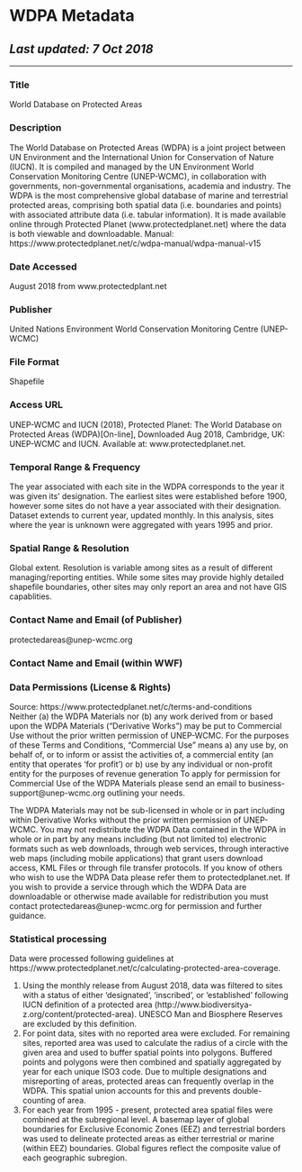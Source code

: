 # WDPA Metadata
## _Last updated: 7 Oct 2018_
___

### Title
World Database on Protected Areas  

### Description
The World Database on Protected Areas (WDPA) is a joint project between UN Environment and the International Union for Conservation of Nature (IUCN). It is compiled and managed by the UN Environment World Conservation Monitoring Centre (UNEP-WCMC), in collaboration with governments, non-governmental organisations, academia and industry. The WDPA is the most comprehensive global database of marine and terrestrial protected areas, comprising both spatial data (i.e. boundaries and points) with associated attribute data (i.e. tabular information). It is made available online through Protected Planet (www.protectedplanet.net) where the data is both viewable and downloadable. 
Manual: https://www.protectedplanet.net/c/wdpa-manual/wdpa-manual-v15  

### Date Accessed  
August 2018 from www.protectedplant.net

### Publisher  
United Nations Environment World Conservation Monitoring Centre (UNEP-WCMC) 

### File Format  
Shapefile     

### Access URL  
UNEP-WCMC and IUCN (2018), Protected Planet: The World Database on Protected Areas (WDPA)[On-line], Downloaded Aug 2018, Cambridge, UK: UNEP-WCMC and IUCN. Available at: www.protectedplanet.net. 

### Temporal Range & Frequency
The year associated with each site in the WDPA corresponds to the year it was given its' designation. The earliest sites were established before 1900, however some sites do not have a year associated with their designation. Dataset extends to current year, updated monthly. In this analysis, sites where the year is unknown were aggregated with years 1995 and prior.   

### Spatial Range & Resolution
Global extent. Resolution is variable among sites as a result of different managing/reporting entities. While some sites may provide highly detailed shapefile boundaries, other sites may only report an area and not have GIS capablities. 

### Contact Name and Email (of Publisher)
protectedareas@unep-wcmc.org  

### Contact Name and Email (within WWF)


### Data Permissions (License & Rights)

Source: https://www.protectedplanet.net/c/terms-and-conditions  
Neither (a) the WDPA Materials nor (b) any work derived from or based upon the WDPA Materials (“Derivative Works") may be put to Commercial Use without the prior written permission of UNEP-WCMC. For the purposes of these Terms and Conditions, “Commercial Use" means a) any use by, on behalf of, or to inform or assist the activities of, a commercial entity (an entity that operates 'for profit') or b) use by any individual or non-profit entity for the purposes of revenue generation To apply for permission for Commercial Use of the WDPA Materials please send an email to business-support@unep-wcmc.org outlining your needs.

The WDPA Materials may not be sub-licensed in whole or in part including within Derivative Works without the prior written permission of UNEP-WCMC. You may not redistribute the WDPA Data contained in the WDPA in whole or in part by any means including (but not limited to) electronic formats such as web downloads, through web services, through interactive web maps (including mobile applications) that grant users download access, KML Files or through file transfer protocols. If you know of others who wish to use the WDPA Data please refer them to protectedplanet.net. If you wish to provide a service through which the WDPA Data are downloadable or otherwise made available for redistribution you must contact protectedareas@unep-wcmc.org for permission and further guidance.  

###  Statistical processing  
Data were processed following guidelines at https://www.protectedplanet.net/c/calculating-protected-area-coverage.  
  
1. Using the monthly release from August 2018, data was filtered to sites with a status of either 'designated', 'inscribed', or 'established' following IUCN definition of a protected area (http://www.biodiversitya-z.org/content/protected-area). UNESCO Man and Biosphere Reserves are excluded by this definition.     
2. For point data, sites with no reported area were excluded. For remaining sites, reported area was used to calculate the radius of a circle with the given area and used to buffer spatial points into polygons. Buffered points and polygons were then combined and spatially aggregated by year for each unique ISO3 code. Due to multiple designations and misreporting of areas, protected areas can frequently overlap in the WDPA. This spatial union accounts for this and prevents double-counting of area.     
3. For each year from 1995 - present, protected area spatial files were combined at the subregional level. A basemap layer of global boundaries for Exclusive Economic Zones (EEZ) and terrestrial borders was used to delineate protected areas as either terrestrial or marine (within EEZ) boundaries.  Global figures reflect the composite value of each geographic subregion.  
